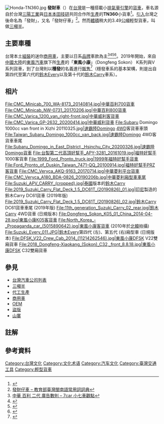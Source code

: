 [[File:Honda-TN360.jpg|thumb]]
'''發財車'''（{{lang-nan-tw|huat-tsai-a-tshia}}）在[[台灣|台灣]]是一種搭載小[[排氣量|排氣量]][[引擎|引擎]]的[[貨車|貨車]]，車名源自於台灣[[三陽工業|三陽工業]]與[[日本|日本]][[本田技研|本田技研]]共同合作所[[生產|生產]]的'''TN360'''小貨車<ref>{{Cite web |url=https://www.7car.tw/articles/read/3754/second_29 |title=車友街拍---三陽發財（Honda TN360） - 7car 小七車觀點 |access-date=2020-10-04 |archive-date=2020-10-07 |archive-url=https://web.archive.org/web/20201007174230/https://www.7car.tw/articles/read/3754/second_29 |dead-url=no }}</ref>。[[進口|引入]]台灣之後命名為「發財」，又名「發財仔車」<ref>[https://twblg.dict.edu.tw/holodict_new/result_detail.jsp?n_no=13786&curpage=1&sample=%E7%99%BC%E8%B2%A1%E4%BB%94%E8%BB%8A&radiobutton=1&querytarget=1&limit=20&pagenum=1&rowcount=1 發財仔車 – 教育部臺灣閩南語常用詞詞典]</ref>。然而[[體積|體積]]稍大的3.49[[公噸|公噸]]輕型貨車，叫做[[三噸半|三噸半]]。

==主要車種==
台灣本土[[代工生產|組裝]]的迷你[[商用車|商用車]]，主要以日系[[品牌|品牌]]車款為主<ref>[https://www.7car.tw/articles/read/508 中華 百利 二代 廣告數則 – 7car 小七車觀點]</ref><ref>{{Cite web |url=https://www.7car.tw/articles/read/414 |title=1994 Mitsuibishi Minicab（中華百利）型錄 – 7car 小七車觀點 |access-date=2020-10-04 |archive-date=2020-10-09 |archive-url=https://web.archive.org/web/20201009060100/https://www.7car.tw/articles/read/414 |dead-url=no }}</ref><ref>{{Cite web |url=https://www.7car.tw/articles/read/1213/0 |title=福特好幫手一代報紙廣告數則（Ford Pronto） - 7 cars 小七車觀點 |access-date=2020-10-04 |archive-date=2020-10-08 |archive-url=https://web.archive.org/web/20201008183726/https://www.7car.tw/articles/read/1213/0 |dead-url=no }}</ref><ref>{{Cite web |url=https://www.7car.tw/articles/read/1295 |title=大慶多猛哥（Subaru Domingo）廣告兩則 - 7 car 小七車觀點 |access-date=2020-10-04 |archive-date=2020-10-08 |archive-url=https://web.archive.org/web/20201008033926/https://www.7car.tw/articles/read/1295 |dead-url=no }}</ref>。2019年開始，來自[[中國大陸|中國大陸]]的[[東風汽車|東風汽車]]旗下所[[生產|生產]]的「'''東風小康'''」（Dongfeng Sokon）
K系列與V系列貨車，到了台灣則以'''穩發'''的名義進行[[販賣|販售]]<ref>{{Cite web |url=http://www.dfsk.com.tw/ |title=DFSK 東風小康汽車有限公司 |access-date=2020-10-04 |archive-date=2020-10-10 |archive-url=https://web.archive.org/web/20201010101610/http://www.dfsk.com.tw/ |dead-url=no }}</ref>（穩發車系的基本架構，則是出自第四代至第六代的[[鈴木Every|鈴木Every]]以及第十代的[[鈴木Carry|鈴木Carry]]車系）{{NoteTag|穩發貨車的油箱蓋位置同樣和鈴木Every / Carry 位於車頭右側（客貨車位於右側車門下方，小貨車在右側貨台下方）。車尾燈以及鐵製貨台造型與[[東南亞|東南亞]]版本的Carry幾乎完全相同，而且使用了[[BMW|BMW]]系列的車頭造型。}}。

==相片==
<gallery>
File:CMC_Minicab_700_WA-8173_20140814.jpg|中華百利700貨車
File:CMC_Minicab_NW-0731_20170206.jpg|中華百利800貨車
File:CMC_Varica_1200_van_right-front.jpg|中華威利客貨車
File:CMC_Varica_GP-2632_20200414.jpg|中華威利貨車
File:Subaru Domingo 1000cc van front in Xizhi 20110325.jpg|[[速霸陸Domingo|速霸陸Domingo]] [[4WD|4WD]]客貨車車頭
File:Taiwan_Subaru_Domingo_1000cc_van_back.jpg|速霸陸Domingo 4WD客貨車車尾
File:Subaru_Domingo_in_East_District,_Hsinchu_City_20200326.jpg|速霸陸Domingo貨車
File:台製第二代高頂好幫手_APY-3281_20161019.jpg|[[福特好幫手|福特好幫手]]1000客貨車
File:1999_Ford_Pronto_truck.jpg|1999年福特好幫手貨車
File:Ford_Pronto_of_Duskin_Taiwan_7471-QQ_20100914.jpg|福特好幫手PRZ客貨車
File:CMC_Veryca_AKQ-9163_20170714.jpg|中華菱利平台貨車
File:CMC_Veryca_A180_BDA-0826_20190206b.jpg|中華菱利廂型車車尾
File:Suzuki_APV_CARRY_(cropped).jpg|[[泰國|泰國]]版本的[[鈴木Carry|鈴木Carry]]
File:2019_Suzuki_Carry_Flat_Deck_1.5_DC61T_(20190826)_01.jpg|[[印尼|印尼]]製造的鈴木Carry DC61貨車 (2019年版)
File:2019_Suzuki_Carry_Flat_Deck_1.5_DC61T_(20190826)_02.jpg|鈴木Carry DC61貨車車尾 (2019年版)
File:11th_generation_Suzuki_Carry_02_rear.jpg|鈴木Carry 4WD貨車 (日規版本)
<!-- 檔案不存在 File:Camionnette,_Thailande.jpg|東風小康DFSK K01貨車 (2017年於[[泰國|泰國]]拍攝) -->
File:Dongfeng_Sokon_K05_01_China_2014-04-28.jpg|東風小康K05客貨車
File:North_Korea_-_Propaganda_car_(5015890642).jpg|東風小康客貨車 (2010年於[[北韓|北韓]]拍攝)
File:Suzuki_Every_011.JPG|[[鈴木Every|鈴木Every]]第四代 (左)、第五代 (右)廂型車 (日規版本)
File:DFSK_V22_Crew_Cab_2014_(11214262546).jpg|東風小康DFSK V22雙廂貨車
File:2018_Dongfeng-Xiaokang_(Sokon)_C32,_front_8.8.18.jpg|東風小康DFSK C32雙廂貨車
</gallery>

==參見==
*[[台灣汽車公司列表|台灣汽車公司列表]]
*[[三噸半|三噸半]]
*[[代工生產|代工生產]]
*[[商用車|商用車]]
*[[OEM|OEM]]
*[[盜版|盜版]]
*[[山寨|山寨]]

==註解==
{{notefoot}}

==參考資料==
{{Commons category multi|Honda TN360}}
{{Commons category multi|CMC Minicab|CMC Varica|CMC Veryca}}
{{Commons category multi|Subaru Domingo}}
{{Commons category multi|Suzuku Carry|Suzuki Every|Ford Pronto}}
{{reflist}}

[[Category:台灣文化|Category:台灣文化]]
[[Category:文化术语|Category:文化术语]]
[[Category:汽车文化|Category:汽车文化]]
[[Category:臺灣交通工具|Category:臺灣交通工具]]
[[Category:輕型貨車|Category:輕型貨車]]